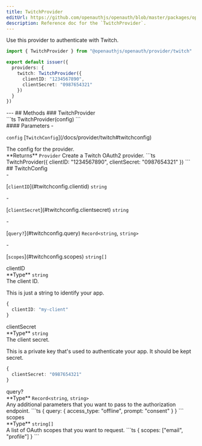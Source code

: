 ```yaml
---
title: TwitchProvider
editUrl: https://github.com/openauthjs/openauth/blob/master/packages/openauth/src/provider/twitch.ts
description: Reference doc for the `TwitchProvider`.
---
```



<div class="tsdoc">
<Section type="about">
Use this provider to authenticate with Twitch.

```ts {5-8}
import { TwitchProvider } from "@openauthjs/openauth/provider/twitch"

export default issuer({
  providers: {
    twitch: TwitchProvider({
      clientID: "1234567890",
      clientSecret: "0987654321"
    })
  }
})
```
</Section>
---
## Methods
### TwitchProvider
<Segment>
<Section type="signature">
```ts
TwitchProvider(config)
```
</Section>
<Section type="parameters">
#### Parameters
- <p><code class="key">config</code> [<code class="type">TwitchConfig</code>](/docs/provider/twitch#twitchconfig)</p>
The config for the provider.
</Section>
<InlineSection>
**Returns** <code class="type">Provider</code>
</InlineSection>
Create a Twitch OAuth2 provider.
```ts
TwitchProvider({
  clientID: "1234567890",
  clientSecret: "0987654321"
})
```
</Segment>
## TwitchConfig
<Segment>
<Section type="parameters">
- <p>[<code class="key">clientID</code>](#twitchconfig.clientid) <code class="primitive">string</code></p>
- <p>[<code class="key">clientSecret</code>](#twitchconfig.clientsecret) <code class="primitive">string</code></p>
- <p>[<code class="key">query?</code>](#twitchconfig.query) <code class="primitive">Record</code><code class="symbol">&lt;</code><code class="primitive">string</code>, <code class="primitive">string</code><code class="symbol">&gt;</code></p>
- <p>[<code class="key">scopes</code>](#twitchconfig.scopes) <code class="primitive">string</code><code class="symbol">[]</code></p>
</Section>
</Segment>
<NestedTitle id="twitchconfig.clientid" Tag="h4" parent="TwitchConfig.">clientID</NestedTitle>
<Segment>
<Section type="parameters">
<InlineSection>
**Type** <code class="primitive">string</code>
</InlineSection>
</Section>
The client ID.

This is just a string to identify your app.
```ts
{
  clientID: "my-client"
}
```
</Segment>
<NestedTitle id="twitchconfig.clientsecret" Tag="h4" parent="TwitchConfig.">clientSecret</NestedTitle>
<Segment>
<Section type="parameters">
<InlineSection>
**Type** <code class="primitive">string</code>
</InlineSection>
</Section>
The client secret.

This is a private key that's used to authenticate your app. It should be kept secret.
```ts
{
  clientSecret: "0987654321"
}
```
</Segment>
<NestedTitle id="twitchconfig.query" Tag="h4" parent="TwitchConfig.">query?</NestedTitle>
<Segment>
<Section type="parameters">
<InlineSection>
**Type** <code class="primitive">Record</code><code class="symbol">&lt;</code><code class="primitive">string</code>, <code class="primitive">string</code><code class="symbol">&gt;</code>
</InlineSection>
</Section>
Any additional parameters that you want to pass to the authorization endpoint.
```ts
{
  query: {
    access_type: "offline",
    prompt: "consent"
  }
}
```
</Segment>
<NestedTitle id="twitchconfig.scopes" Tag="h4" parent="TwitchConfig.">scopes</NestedTitle>
<Segment>
<Section type="parameters">
<InlineSection>
**Type** <code class="primitive">string</code><code class="symbol">[]</code>
</InlineSection>
</Section>
A list of OAuth scopes that you want to request.
```ts
{
  scopes: ["email", "profile"]
}
```
</Segment>
</div>